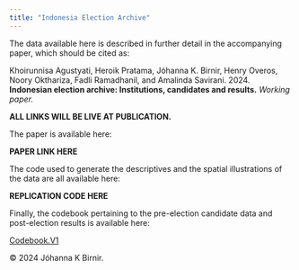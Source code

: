```yaml
---
title: "Indonesia Election Archive"
---
```


The data available here is described in further detail in the accompanying paper, which should be cited as:

Khoirunnisa Agustyati, Heroik Pratama, Jóhanna K. Birnir, Henry Overos, Noory Okthariza, Fadli Ramadhanil, and Amalinda Savirani. 2024. **Indonesian election archive: Institutions, candidates and results.** *Working paper.*

**ALL LINKS WILL BE LIVE AT PUBLICATION.**

The paper is available here:

**PAPER LINK HERE** 

The code used to generate the descriptives and the spatial illustrations of the data are all available here:

**REPLICATION CODE HERE** 

Finally, the codebook pertaining to the pre-election candidate data and post-election results is available here:

[Codebook.V1](Codebook.V1.pdf)


© 2024 Jóhanna K Birnir.
